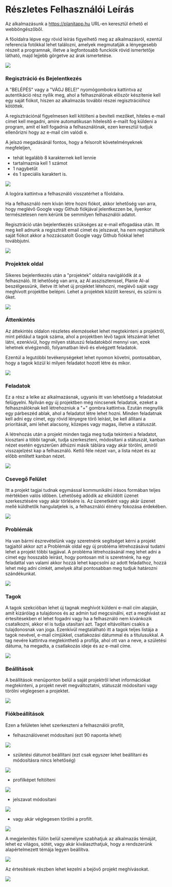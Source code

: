 # Részletes Felhasználói Leírás

Az alkalmazásunk a https://planitapp.hu URL-en keresztül érhető el webböngészőből. 

A főoldalra lépve egy rövid leírás figyelhető meg az alkalmazásról, ezentúl referencia fotókkal lehet találozni, amelyek megmutatják a lényegesebb részeit a programnak, illetve a legfontosabb funckiók rövid ismertetője látható, majd lejjebb görgetve az árak ismertetése.

<img className="w-[48rem] mt-8 mx-auto rounded" src="/images/mainPage.png" />

### Regisztráció és Bejelentkezés

A "BELÉPÉS" vagy a "VÁGJ BELE!" nyomógombokra kattintva az autentikáció rész nyílik meg, ahol a felhasználónak először készítenie kell egy saját fiókot, hiszen az alkalmazás további részei regisztrációhoz kötöttek. 

A regisztrációnál figyelmesen kell kitölteni a beviteli mezőket, hiteles e-mail címet kell megadni, amire automatikusan hitelesítő e-mailt fog küldeni a program, amit el kell fogadnia a felhasználónak, ezen keresztül tudjuk ellenőrizni hogy az e-mail cím valódi e. 

A jelszó megadásánál fontos, hogy a felsorolt követelményeknek megfeleljen, 
- tehát legalább 8 karakternek kell lennie 
- tartalmaznia kell 1 számot
- 1 nagybetűt
- és 1 speciális karaktert is.

<img className="w-[32rem] mt-8 mx-auto rounded" src="/images/signup.png" />

A logóra kattintva a felhasználó visszatérhet a főoldalra.

Ha a felhasználó nem kíván létre hozni fiókot, akkor lehetőség van arra, hogy meglévő Google vagy Github fiókjával jelentkezzen be, ilyenkor természetesen nem kérünk be semmilyen felhasználói adatot.

Regisztráció után bejelentkezés szükséges az e-mail elfogadása után. Itt meg kell adnunk a regisztrált email címet és jelszavat, ha nem regisztáltunk saját fiókot akkor a hozzácsatolt Google vagy Github fiókkal lehet továbbjutni. 

<img className="w-[32rem] mt-8 mx-auto rounded" src="/images/login.png" />

### Projektek oldal

Sikeres bejelentkezés után a "projektek" oldalra navigálódik át a felhasználó. Itt lehetőség van arra, az AI asszisztenssel, Planie AI-al beszélgessünk, illetve itt lehet új projektet létehozni, meglévő saját vagy meghívott projektbe belépni. Lehet a projektek között keresni, és szűrni is őket.

<img className="w-[48rem] mt-8 mx-auto rounded" src="/images/projects.png" />

### Áttenkintés

Az áttekintés oldalon részletes elemzéseket lehet megtekinteni a projektről, mint például a tagok száma, ahol a projektben lévő tagok létszámát lehet látni, ezenkívül, hogy milyen státuszú feladatokból mennyi van, ezek lehetnek elvégzendő, folyamatban lévő és elvégzett feladatok.

Ezentúl a legutóbbi tevékenységeket lehet nyomon követni, pontosabban, hogy a tagok közül ki milyen feladatot hozott létre és mikor.

<img className="w-[48rem] mt-8 mx-auto rounded" src="/images/overview.png" />

### Feladatok

Ez a rész a lelke az alkalmazásnak, ugyanis itt van lehetőség a feladatokat felügyelni. Nyilván egy új projektben még nincsenek feladatok, ezeket a felhasználóknak kell létrehozniuk a "+" gombra kattintva. Ezután megnyílik egy párbeszéd ablak, ahol a feladatot létre lehet hozni. Minden feladatnak kell adni egy címet, egy rövid lényegre törő leírást, be kell állítani a prioritását, ami lehet alacsony, közepes vagy magas, illetve a státuszát.

A létrehozás után a projekt minden tagja meg tudja tekinteni a feladatot, kiosztani a többi tagnak, tudja szerkeszteni, módosítani a státuszát, kanban nézet esetén egyszerűen áthúzni másik táblára vagy akár törölni, amiről visszajelzést kap a felhasználó. Kettő féle nézet van, a lista nézet és az előbb említett kanban nézet. 

<img className="w-[48rem] mt-8 mx-auto rounded" src="/images/tasks.png" />

### Csevegő Felület 

Itt a projekt tagjai tudnak egymással kommunikálni írásos formában teljes mértékben valós időben. Lehetőség adódik az elküldött üzenet szerkesztésére vagy akár törlésére is. Az üzenetként vagy akár üzenet mellé küldhetők hangulatjelek is, a felhasználói élmény fokozása érdekében.

<img className="w-[48rem] mt-8 mx-auto rounded" src="/images/chat.png" />

### Problémák 

Ha van bármi észrevételünk vagy szeretnénk segítséget kérni a projekt tagjaitól akkor azt a Problémák oldal egy új probléma létrehozásával tudatni lehet a projekt többi tagjával. A probléma létrehozásánál meg lehet adni a címet egy hosszabb leírást, hogy pontosan mit is szeretnénk, ha egy feladattal van valami akkor hozzá lehet kapcsolni az adott feladathoz, hozzá lehet még adni címkét, amelyek által pontosabban meg tudjuk határozni szándékunkat.

<img className="w-[48rem] mt-8 mx-auto rounded" src="/images/issues.png" />

### Tagok 

A tagok szekcióban lehet új tagnak meghívót küldeni e-mail cím alapján, amit kizárólag a tulajdonos és az admin tud megcsinálni, ezt a meghívást az értesítésekben el lehet fogadni vagy ha a felhasználó nem kívánkozik csatalkozni, akkor el is tudja utasítani azt. Tagot eltávolítani csakis a tulajdonosnak van joga. Ezenkívül megtalálható itt a tagok teljes listája a tagok nevével, e-mail címjükkel, csatlakozási dátummal és a titulusukkal. A tag nevére kattintva megtekinthető a profilja, ahol ott van a neve, a születési dátuma, ha megadta, a csatlakozás ideje és az e-mail címe.

<img className="w-[48rem] mt-8 mx-auto rounded" src="/images/members.png" />

### Beállítások

A beállítások menüponton belül a saját projektről lehet információkat megtekinteni, a projekt nevét megváltoztatni, státuszát módosítani vagy törölni véglegesen a projektet.

<img className="w-[48rem] mt-8 mx-auto rounded" src="/images/settings.png" />

### Fiókbeállítások

Ezen a felületen lehet szerkeszteni a felhasználói profilt, 
- felhasználóvenet módosítani (ezt 90 naponta lehet)

<img className="w-[48rem] mt-8 mx-auto rounded" src="/images/change_name.png" />

- születési dátumot beállítani (ezt csak egyszer lehet beállítani és módosításra nincs lehetőség)

<img className="w-[48rem] mt-8 mx-auto rounded" src="/images/birthdate.png" />

- profilképet feltölteni

<img className="w-[48rem] mt-8 mx-auto rounded" src="/images/profile_picture.png" />

- jelszavat módosítani 

<img className="w-[48rem] mt-8 mx-auto rounded" src="/images/change_password.png" />

- vagy akár véglegesen törölni a profilt.

<img className="w-[48rem] mt-8 mx-auto rounded" src="/images/delete.png" />

A megjelenítés fülön belül személyre szabhatjuk az alkalmazás témáját, lehet ez világos, sötét, vagy akár kiválaszthatjuk, hogy a rendszerünk alapértelmezett témája legyen beállítva.

<img className="w-[48rem] mt-8 mx-auto rounded" src="/images/theme.png" />

Az értesítések részben lehet kezelni a bejövő projekt meghívásokat.

<img className="w-[48rem] mt-8 mx-auto rounded" src="/images/notifications.png" />